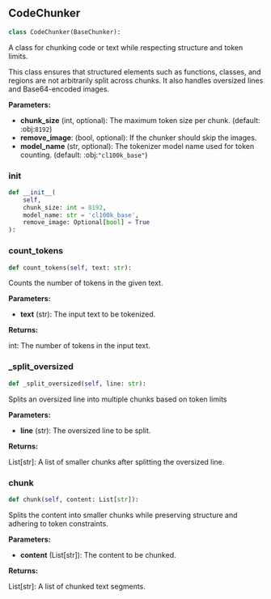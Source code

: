 <a id="camel.utils.chunker.code_chunker"></a>

<a id="camel.utils.chunker.code_chunker.CodeChunker"></a>

## CodeChunker

```python
class CodeChunker(BaseChunker):
```

A class for chunking code or text while respecting structure
and token limits.

This class ensures that structured elements such as functions,
classes, and regions are not arbitrarily split across chunks.
It also handles oversized lines and Base64-encoded images.

**Parameters:**

- **chunk_size** (int, optional): The maximum token size per chunk. (default: :obj:`8192`)
- **remove_image**: (bool, optional): If the chunker should skip the images.
- **model_name** (str, optional): The tokenizer model name used for token counting. (default: :obj:`"cl100k_base"`)

<a id="camel.utils.chunker.code_chunker.CodeChunker.__init__"></a>

### __init__

```python
def __init__(
    self,
    chunk_size: int = 8192,
    model_name: str = 'cl100k_base',
    remove_image: Optional[bool] = True
):
```

<a id="camel.utils.chunker.code_chunker.CodeChunker.count_tokens"></a>

### count_tokens

```python
def count_tokens(self, text: str):
```

Counts the number of tokens in the given text.

**Parameters:**

- **text** (str): The input text to be tokenized.

**Returns:**

  int: The number of tokens in the input text.

<a id="camel.utils.chunker.code_chunker.CodeChunker._split_oversized"></a>

### _split_oversized

```python
def _split_oversized(self, line: str):
```

Splits an oversized line into multiple chunks based on token limits

**Parameters:**

- **line** (str): The oversized line to be split.

**Returns:**

  List[str]: A list of smaller chunks after splitting the
oversized line.

<a id="camel.utils.chunker.code_chunker.CodeChunker.chunk"></a>

### chunk

```python
def chunk(self, content: List[str]):
```

Splits the content into smaller chunks while preserving
structure and adhering to token constraints.

**Parameters:**

- **content** (List[str]): The content to be chunked.

**Returns:**

  List[str]: A list of chunked text segments.
